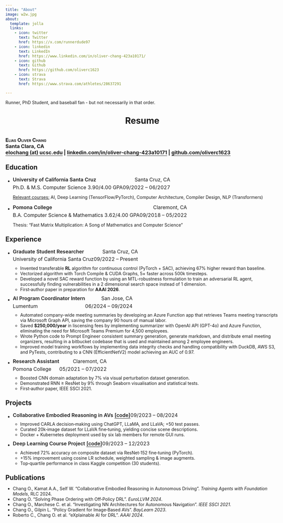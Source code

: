 ```yaml
---
title: "About"
image: w2w.jpg
about:
  template: jolla
  links:
    - icon: twitter
      text: Twitter
      href: https://x.com/runnerdude97
    - icon: linkedin
      text: LinkedIn
      href: https://www.linkedin.com/in/oliver-chang-423a10171/
    - icon: github
      text: Github
      href: https://github.com/oliverc1623
    - icon: strava
      text: Strava
      href: https://www.strava.com/athletes/28637291

---
```


Runner, PhD Student, and baseball fan - but not necessarily in that order.

```{=html}
<!DOCTYPE html>
<html xmlns="http://www.w3.org/1999/xhtml" lang="" xml:lang="">
<head>
  <meta charset="utf-8" />
  <meta name="generator" content="pandoc" />
  <meta name="viewport" content="width=device-width, initial-scale=1.0, user-scalable=yes" />
  <title>Resume</title>
  <style>
    /* --- basic palette & typography --- */
    html { color:#1a1a1a; background:#fdfdfd; }
    body {
      margin:0 auto;
      max-width:65em; /* wider page */
      padding:40px;
      font-kerning:normal;
      hyphens:auto;
      overflow-wrap:break-word;
      text-rendering:optimizeLegibility;
    }
    h1,h2,h3,h4,h5,h6{margin:1.2em 0 0.6em}
    p{margin:0.8em 0}
    a{color:inherit;text-decoration:none;border-bottom:1px solid currentColor}
    a:hover{opacity:.75}

    /* --- responsive tweaks --- */
    @media (max-width:600px){body{padding:12px;font-size:0.9em}}

    /* --- tables (for two‑column rows) --- */
    table{width:100%;border-collapse:collapse;margin:0.5em 0}
    td,th{padding:0.15em 0}
    th{text-align:left;font-weight:600}
    td:last-child{text-align:right}

    /* remove decorative borders / lines */
    hr{display:none}
    tbody,th{border:none}

    /* header */
    header{text-align:center;margin-bottom:2.5em}
    span.smallcaps{font-variant:small-caps}
  </style>
</head>
<body>
<header>
  <h1 class="title">Resume</h1>
</header>
<div class="center">
  <h3><span class="smallcaps">Elias Oliver Chang</span><br>
  Santa Clara, CA<br>
  <a href="mailto:elochang@ucsc.edu">elochang (at) ucsc.edu</a> &#124;
  <a href="https://www.linkedin.com/in/oliver-chang-423a10171/">linkedin.com/in/oliver-chang-423a10171</a> &#124;
  <a href="https://github.com/oliverc1623">github.com/oliverc1623</a>
</div>

<!-- ======== EDUCATION ======== -->
<h2 id="education">Education</h2>
<ul>
<li>
  <table>
    <tr><th>University of California Santa Cruz</th><td>Santa Cruz, CA</td></tr>
    <tr><td>Ph.D. & M.S. Computer Science 3.90/4.00 GPA</td><td>09/2022 – 06/2027</td></tr>
  </table>
  <p><u>Relevant courses:</u> AI, Deep Learning (TensorFlow/PyTorch), Computer Architecture, Compiler Design, NLP (Transformers)</p>
</li>
<li>
  <table>
    <tr><th>Pomona College</th><td>Claremont, CA</td></tr>
    <tr><td>B.A. Computer Science & Mathematics 3.62/4.00 GPA</td><td>09/2018 – 05/2022</td></tr>
  </table>
  <p>Thesis: “Fast Matrix Multiplication: A Song of Mathematics and Computer Science”</p>
</li>
</ul>

<!-- ======== EXPERIENCE ======== -->
<h2 id="experience">Experience</h2>
<ul>
<li>
  <table>
    <tr><th>Graduate Student Researcher</th><td>Santa Cruz, CA</td></tr>
    <tr><td>University of California Santa Cruz</td><td>09/2022 – Present</td></tr>
  </table>
  <ul>
    <li>Invented transferable <strong>RL</strong> algorithm for continuous control (PyTorch + SAC), achieving 67% higher reward than baseline.</li>
    <li>Vectorized algorithm with Torch Compile & CUDA Graphs, 5× faster across 500k timesteps.</li>
    <li>Developed a novel SAC reward function by using an MTL-robustness formulation to train an adversarial RL agent, successfully finding vulnerabilities in a 2 dimensional search space instead of 1 dimension.</li>
    <li>First‑author paper in preparation for <strong>AAAI 2026</strong>.</li>
  </ul>
</li>
<li>
  <table>
    <tr><th>AI Program Coordinator Intern</th><td>San Jose, CA</td></tr>
    <tr><td>Lumentum</td><td>06/2024 – 09/2024</td></tr>
  </table>
  <ul>
    <li>Automated company-wide meeting summaries by developing an Azure Function app that retrieves Teams meeting transcripts via Microsoft Graph API, saving the company 90 hours of manual labor.</li>
    <li>Saved <strong>$250,000/year</strong> in liscensing fees by implementing summarizer with OpenAI API (GPT-4o) and Azure Function, eliminating the need for Microsoft Teams Premium for 4,500 employees.</li>
    <li>Wrote Python code to Prompt Engineer consistent summary generation, generate markdown, and distribute email meeting organizers, resulting in a bitbucket codebase that is used and maintained among 2 employee engineers.</li>
    <li>Improved model training workflows by implementing data integrity checks and handling compatibility with DuckDB, AWS S3, and PyTests, contributing to a CNN (EfficientNetV2) model achieving an AUC of 0.97.</li>
  </ul>
</li>
<li>
  <table>
    <tr><th>Research Assistant</th><td>Claremont, CA</td></tr>
    <tr><td>Pomona College</td><td>05/2021 – 07/2022</td></tr>
  </table>
  <ul>
    <li>Boosted CNN domain adaptation by 7% via visual perturbation dataset generation.</li>
    <li>Demonstrated RNN ≥ ResNet by 9% through Seaborn visualisation and statistical tests.</li>
    <li>First‑author paper, IEEE SSCI 2021.</li>
  </ul>
</li>
</ul>

<!-- ======== PROJECTS ======== -->
<h2 id="projects">Projects</h2>
<ul>
<li>
  <table>
    <tr><th>Collaborative Embodied Reasoning in AVs <a href="https://github.com/oliverc1623/ceriad">[code]</a></th><td>09/2023 – 08/2024</td></tr>
  </table>
  <ul>
    <li>Improved CARLA decision‑making using ChatGPT, LLaMA, and LLaVA; +50 test passes.</li>
    <li>Curated 20k‑image dataset for LLaVA fine‑tuning, yielding concise scene descriptions.</li>
    <li>Docker + Kubernetes deployment used by six lab members for remote GUI runs.</li>
  </ul>
</li>
<li>
  <table>
    <tr><th>Deep Learning Course Project <a href="https://github.com/oliverc1623/CSE244-Final-Project">[code]</a></th><td>09/2023 – 12/2023</td></tr>
  </table>
  <ul>
    <li>Achieved 72% accuracy on composite dataset via ResNet‑152 fine‑tuning (PyTorch).</li>
    <li>+15% improvement using cosine LR schedule, weighted sampling & image augments.</li>
    <li>Top‑quartile performance in class Kaggle competition (30 students).</li>
  </ul>
</li>
</ul>

<!-- ======== PUBLICATIONS ======== -->
<h2 id="publications">Publications</h2>
<ul>
<li>Chang O., Kamat A.A., Self W. “Collaborative Embodied Reasoning in Autonomous Driving”. <em>Training Agents with Foundation Models</em>, RLC 2024.</li>
<li>Chang O. “Solving Phase Ordering with Off‑Policy DRL”. <em>EuroLLVM 2024</em>.</li>
<li>Chang O., Marchese C. et al. “Investigating NN Architectures for Autonomous Navigation”. <em>IEEE SSCI 2021</em>.</li>
<li>Chang O., Gilpin L. “Policy Gradient for Image‑Based AVs”. <em>BayLearn 2023</em>.</li>
<li>Roberto C., Chang O. et al. “eXplainable AI for DRL”. <em>AAAI 2024</em>.</li>
</ul>

</body>
</html>

```